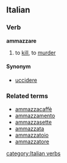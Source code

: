 ==Italian==
===Verb===
'''ammazzare'''

# to [[kill]], to [[murder]]

====Synonym====
*[[uccidere]]

===Related terms===
*[[ammazzacaffè]]
*[[ammazzamento]]
*[[ammazzasette]]
*[[ammazzata]]
*[[ammazzatoio]]
*[[ammazzatore]]
[[category:Italian verbs]]